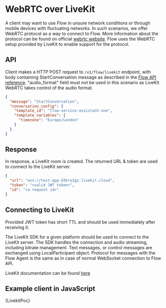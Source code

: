 
# WebRTC over LiveKit

A client may want to use Flow in unsure network conditions or through mobile devices with fluctuating networks. In such scenarios, we offer WebRTC protocol as a way to connect to Flow. More information about the protocol can be found on official [webrtc website](https://webrtc.org/).
Flow uses the WebRTC setup provided by LiveKit to enable support for the protocol.

## API

Client makes a HTTP POST request to `/v1/flow/livekit` endpoint, with body containing StartConversation message as described in the [Flow API reference](/api-ref/flow-voice-ai-websocket#startconversation). "audio_format" field must not be used in this scenario as LiveKit WebRTC takes control of the audio format.

```json
{
  "message": "StartConversation",
  "conversation_config": {
    "template_id": "flow-service-assistant-one",
    "template_variables": {
      "timezone": "Europe/London"
    }
  }
}
```

## Response

In response, a LiveKit room is created. The returned URL & token are used to connect to the LiveKit server.

```json
{
  "url": "wss://test-app-d3kro1gz.livekit.cloud",
  "token": "<valid JWT token>",
  "id": "<a request id>"
}
```

## Connecting to LiveKit

Provided JWT token has short TTL and should be used immediately after receiving it.

The LiveKit SDK for a given platform should be used to connect to the LiveKit server. The SDK handles the connection and audio streaming, including bitrate management.
Text messages, or control messages are exchanged using LocalParticipant object.
Protocol for messages with the Flow Agent is the same as in case of normal WebSocket connection to Flow API.

LiveKit documentation can be found [here](https://docs.livekit.io/home/client/connect/)

## Example client in JavaScript

<CodeBlock language="html" title="index.html" showLineNumbers>
  {LivekitPoc}
</CodeBlock>